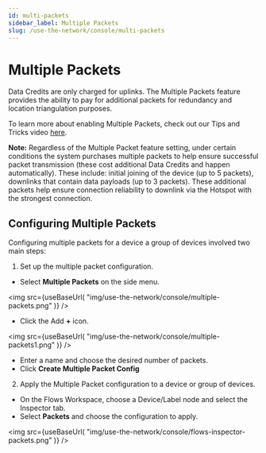 ```yaml
---
id: multi-packets
sidebar_label: Multiple Packets
slug: /use-the-network/console/multi-packets
---
```


# Multiple Packets


Data Credits are only charged for uplinks. The Multiple Packets feature provides the ability to pay for additional packets for redundancy and location triangulation purposes. 

To learn more about enabling Multiple Packets, check out our Tips and Tricks video [here](https://youtu.be/rDJcGspnq1A).

**Note:** Regardless of the Multiple Packet feature setting, under certain conditions the system purchases multiple packets to help ensure successful packet transmission (these cost additional Data Credits and happen automatically). These include: initial joining of the device (up to 5 packets), downlinks that contain data payloads (up to 3 packets). These additional packets help ensure connection reliability to downlink via the Hotspot with the strongest connection.

## Configuring Multiple Packets

Configuring multiple packets for a device a group of devices involved two main steps:

1. Set up the multiple packet configuration.
  - Select **Multiple Packets** on the side menu. 

  <img
  src={useBaseUrl(
    "img/use-the-network/console/multiple-packets.png"
  )}
/>
  
  - Click the Add **+** icon. 

  <img
  src={useBaseUrl(
    "img/use-the-network/console/multiple-packets1.png"
  )}
/>

  - Enter a name and choose the desired number of packets.
  - Click **Create Multiple Packet Config**

2. Apply the Multiple Packet configuration to a device or group of devices.
 - On the Flows Workspace, choose a Device/Label node and select the Inspector tab. 
 - Select **Packets** and choose the configuration to apply.

<img
  src={useBaseUrl(
    "img/use-the-network/console/flows-inspector-packets.png"
  )}
/>
